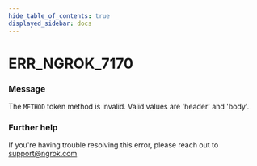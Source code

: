 ```yaml
---
hide_table_of_contents: true
displayed_sidebar: docs
---
```



# ERR_NGROK_7170

### Message

The `METHOD` token method is invalid. Valid values are 'header' and 'body'.

<ErrorDetails error="err_ngrok_7170" />

### Further help

If you're having trouble resolving this error, please reach out to [support@ngrok.com](mailto:support@ngrok.com?subject=Help%20with%20ERR_NGROK_7170)

